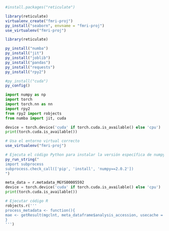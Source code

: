 ```r
#install.packages("reticulate")

library(reticulate)
virtualenv_create("fmri-proj")
py_install("seaborn", envname = "fmri-proj")
use_virtualenv("fmri-proj")

```

```r
library(reticulate)

py_install("numba")
py_install("jit")
py_install("joblib")
py_install("pandas")
py_install("requests")
py_install("rpy2")

#py_install("cuda")
py_config()
```

```python
import numpy as np
import torch
import torch.nn as nn
import rpy2
from rpy2 import robjects
from numba import jit, cuda
```

```python
device = torch.device('cuda' if torch.cuda.is_available() else 'cpu')
print(torch.cuda.is_available())
```

```r
# Usa el entorno virtual correcto
use_virtualenv("fmri-proj")

# Ejecuta el código Python para instalar la versión específica de numpy
py_run_string("
import subprocess
subprocess.check_call(['pip', 'install', 'numpy==2.0.2'])
")
```

```python

meta_data = r.metadata_MGYS00005592
device = torch.device('cuda' if torch.cuda.is_available() else 'cpu')
print(torch.cuda.is_available())

```

```python
# Ejecutar código R
robjects.r('''
process_metadata <- function(){
mae <- getResult(mgclnt, meta_dataframe$analysis_accession, usecache = TRUE)
}
''')
```

